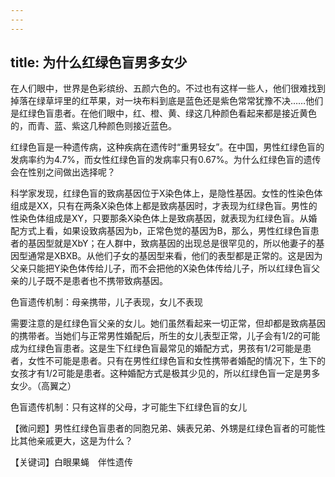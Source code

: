 ```yaml
---
---
---
```

title: 为什么红绿色盲男多女少
---




在人们眼中，世界是色彩缤纷、五颜六色的。不过也有这样一些人，他们很难找到掉落在绿草坪里的红苹果，对一块布料到底是蓝色还是紫色常常犹豫不决……他们是红绿色盲患者。在他们眼中，红、橙、黄、绿这几种颜色看起来都是接近黄色的，而青、蓝、紫这几种颜色则接近蓝色。

红绿色盲是一种遗传病，这种疾病在遗传时“重男轻女”。在中国，男性红绿色盲的发病率约为4.7%，而女性红绿色盲的发病率只有0.67%。为什么红绿色盲的遗传会在性别之间做出选择呢？

科学家发现，红绿色盲的致病基因位于X染色体上，是隐性基因。女性的性染色体组成是XX，只有在两条X染色体上都是致病基因时，才表现为红绿色盲。男性的性染色体组成是XY，只要那条X染色体上是致病基因，就表现为红绿色盲。从婚配方式上看，如果设致病基因为b，正常色觉的基因为B，那么，男性红绿色盲患者的基因型就是XbY；在人群中，致病基因的出现总是很罕见的，所以他妻子的基因型通常是XBXB。从他们子女的基因型来看，他们的表型都是正常的。这是因为父亲只能把Y染色体传给儿子，而不会把他的X染色体传给儿子，所以红绿色盲父亲的儿子既不是患者也不携带致病基因。

色盲遗传机制：母亲携带，儿子表现，女儿不表现



需要注意的是红绿色盲父亲的女儿。她们虽然看起来一切正常，但却都是致病基因的携带者。当她们与正常男性婚配后，所生的女儿表型正常，儿子会有1/2的可能成为红绿色盲患者。这是生下红绿色盲最常见的婚配方式，男孩有1/2可能是患者，女性不可能是患者。只有在男性红绿色盲和女性携带者婚配的情况下，生下的女孩才有1/2可能是患者。这种婚配方式是极其少见的，所以红绿色盲一定是男多女少。（高翼之）

色盲遗传机制：只有这样的父母，才可能生下红绿色盲的女儿





【微问题】男性红绿色盲患者的同胞兄弟、姨表兄弟、外甥是红绿色盲者的可能性比其他亲戚更大，这是为什么？

【关键词】白眼果蝇　伴性遗传